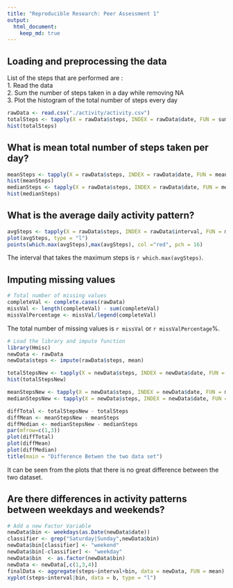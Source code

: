 ```yaml
---
title: "Reproducible Research: Peer Assessment 1"
output: 
  html_document:
    keep_md: true
---
```



## Loading and preprocessing the data
List of the steps that are performed are :  
1. Read the data  
2. Sum the number of steps taken in a day while removing NA  
3. Plot the histogram of the total number of steps every day  
```r
rawData <- read.csv("./activity/activity.csv")
totalSteps <- tapply(X = rawData$steps, INDEX = rawData$date, FUN = sum, na.rm  = TRUE)
hist(totalSteps)
```

## What is mean total number of steps taken per day?

```r
meanSteps <- tapply(X = rawData$steps, INDEX = rawData$date, FUN = mean, na.rm  = TRUE)
hist(meanSteps)
medianSteps <- tapply(X = rawData$steps, INDEX = rawData$date, FUN = median, na.rm  = TRUE)
hist(medianSteps)

```

## What is the average daily activity pattern?

```r
avgSteps <- tapply(X = rawData$steps, INDEX = rawData$interval, FUN = mean, na.rm  = TRUE)
plot(avgSteps, type = "l")
points(which.max(avgSteps),max(avgSteps), col ="red", pch = 16)
```


The interval that takes the maximum steps is `r which.max(avgSteps)`.

## Imputing missing values

```r
# Total number of missing values
completeVal <- complete.cases(rawData)
missVal <- length(completeVal) - sum(completeVal)
missValPercentage <- missVal/legend(completeVal)

```


The total number of missing values is `r missVal` or `r missValPercentage`%.  


```r
# Load the library and impute function
library(Hmisc)
newData <- rawData
newData$steps <- impute(rawData$steps, mean)

totalStepsNew <- tapply(X = newData$steps, INDEX = newData$date, FUN = sum, na.rm  = TRUE)
hist(totalStepsNew)

meanStepsNew <- tapply(X = newData$steps, INDEX = newData$date, FUN = mean, na.rm  = TRUE)
medianStepsNew <- tapply(X = newData$steps, INDEX = newData$date, FUN = median, na.rm  = TRUE)

diffTotal <- totalStepsNew - totalSteps
diffMean <- meanStepsNew - meanSteps
diffMedian <- medianStepsNew - medianSteps
par(mfrow=c(1,3))
plot(diffTotal)
plot(diffMean)
plot(diffMedian)
title(main = "Difference Betwen the two data set")
```



It can be seen from the plots that there is no great difference between the two dataset.


## Are there differences in activity patterns between weekdays and weekends?

```r
# Add a new Factor Variable
newData$bin <- weekdays(as.Date(newData$date))
classifier <- grep("Saturday|Sunday",newData$bin)
newData$bin[classifier] <- "weekend"
newData$bin[-classifier] <- "weekday"
newData$bin  <- as.factor(newData$bin)
newData <- newData[,c(1,3,4)]
finalData <- aggregate(steps~interval+bin, data = newData, FUN = mean)
xyplot(steps~interval|bin, data = b, type = "l")
```

